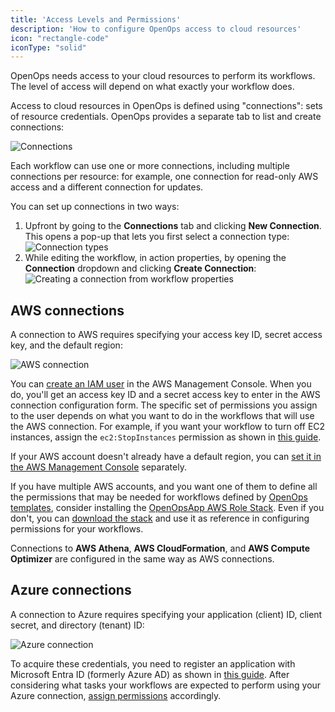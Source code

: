 ```yaml
---
title: 'Access Levels and Permissions'
description: 'How to configure OpenOps access to cloud resources'
icon: "rectangle-code"
iconType: "solid"
---
```


OpenOps needs access to your cloud resources to perform its workflows. The level of access will depend on what exactly your workflow does.

Access to cloud resources in OpenOps is defined using "connections": sets of resource credentials. OpenOps provides a separate tab to list and create connections:

![Connections](/images/access-connections.png)

Each workflow can use one or more connections, including multiple connections per resource: for example, one connection for read-only AWS access and a different connection for updates.

You can set up connections in two ways:
1. Upfront by going to the **Connections** tab and clicking **New Connection**. This opens a pop-up that lets you first select a connection type:
    ![Connection types](/images/access-connection-types.png)
2. While editing the workflow, in action properties, by opening the **Connection** dropdown and clicking **Create Connection**:
    ![Creating a connection from workflow properties](/images/access-connection-from-workflow.png)

## AWS connections

A connection to AWS requires specifying your access key ID, secret access key, and the default region:

![AWS connection](/images/access-aws-connection.png)

You can [create an IAM user](https://docs.aws.amazon.com/IAM/latest/UserGuide/id_users_create.html) in the AWS Management Console. When you do, you'll get an access key ID and a secret access key to enter in the AWS connection configuration form. The specific set of permissions you assign to the user depends on what you want to do in the workflows that will use the AWS connection. For example, if you want your workflow to turn off EC2 instances, assign the `ec2:StopInstances` permission as shown in [this guide](https://docs.aws.amazon.com/IAM/latest/UserGuide/reference_policies_examples_ec2_tag-owner.html).

If your AWS account doesn't already have a default region, you can [set it in the AWS Management Console](https://docs.aws.amazon.com/awsconsolehelpdocs/latest/gsg/change-default-region.html) separately.

If you have multiple AWS accounts, and you want one of them to define all the permissions that may be needed for workflows defined by [OpenOps templates](/workflow-management/workflow-templates/), consider installing the [OpenOpsApp AWS Role Stack](/cloud-access/aws-cf-role-stack/). Even if you don't, you can [download the stack](https://openops.s3.us-east-2.amazonaws.com/OpenOpsAppRoleStack.yml) and use it as reference in configuring permissions for your workflows.

Connections to **AWS Athena**, **AWS CloudFormation**, and **AWS Compute Optimizer** are configured in the same way as AWS connections.

## Azure connections

A connection to Azure requires specifying your application (client) ID, client secret, and directory (tenant) ID:

![Azure connection](/images/access-azure-connection.png)

To acquire these credentials, you need to register an application with Microsoft Entra ID (formerly Azure AD) as shown in [this guide](https://learn.microsoft.com/en-us/entra/identity-platform/quickstart-register-app). After considering what tasks your workflows are expected to perform using your Azure connection, [assign permissions](https://learn.microsoft.com/en-us/entra/identity-platform/quickstart-configure-app-access-web-apis) accordingly.
